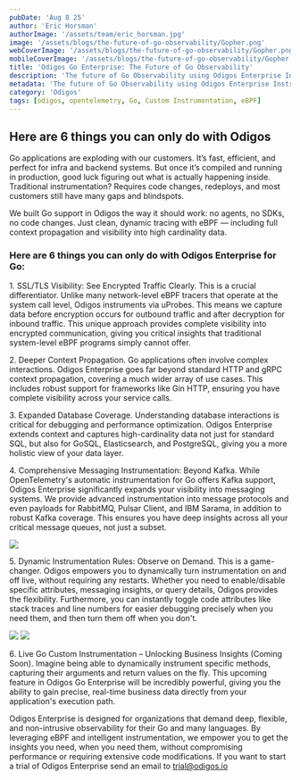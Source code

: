 ```yaml
---
pubDate: 'Aug 8 25'
author: 'Eric Horsman'
authorImage: '/assets/team/eric_horsman.jpg'
image: '/assets/blogs/the-future-of-go-observability/Gopher.png'
webCoverImage: '/assets/blogs/the-future-of-go-observability/Gopher.png'
mobileCoverImage: '/assets/blogs/the-future-of-go-observability/Gopher.png'
title: 'Odigos Go Enterprise: The Future of Go Observability'
description: 'The future of Go Observability using Odigos Enterprise Instrumentation'
metadata: 'The future of Go Observability using Odigos Enterprise Instrumentation'
category: 'Odigos'
tags: [odigos, opentelemetry, Go, Custom Instrumentation, eBPF]
---
```


## Here are 6 things you can only do with Odigos

Go applications are exploding with our customers. It’s fast, efficient, and perfect for infra and backend systems. But once it’s compiled and running in production, good luck figuring out what is actually happening inside. Traditional instrumentation? Requires code changes, redeploys, and most customers still have many gaps and blindspots.

We built Go support in Odigos the way it should work: no agents, no SDKs, no code changes. Just clean, dynamic tracing with eBPF — including full context propagation and visibility into high cardinality data.

### Here are 6 things you can only do with Odigos Enterprise for Go:

<span className='font-bold'>1. SSL/TLS Visibility: See Encrypted Traffic Clearly.</span> This is a crucial differentiator. Unlike many network-level eBPF tracers that operate at the system call level,
Odigos instruments via uProbes. This means we capture data before encryption occurs for outbound traffic and after decryption for inbound traffic. This unique approach provides complete visibility into
encrypted communication, giving you critical insights that traditional system-level eBPF programs simply cannot offer.

<span className='font-bold'>2. Deeper Context Propagation.</span> Go applications often involve complex interactions. Odigos Enterprise goes far beyond standard HTTP and gRPC context propagation, covering
a much wider array of use cases. This includes robust support for frameworks like Gin HTTP, ensuring you have complete visibility across your service calls.

<span className='font-bold'>3. Expanded Database Coverage.</span> Understanding database interactions is critical for debugging and performance optimization. Odigos Enterprise extends context and captures
high-cardinality data not just for standard SQL, but also for GoSQL, Elasticsearch, and PostgreSQL, giving you a more holistic view of your data layer.

<span className='font-bold'>4. Comprehensive Messaging Instrumentation: Beyond Kafka.</span> While OpenTelemetry's automatic instrumentation for Go offers Kafka support, Odigos Enterprise significantly
expands your visibility into messaging systems. We provide advanced instrumentation into message protocols and even payloads for RabbitMQ, Pulsar Client, and IBM Sarama, in addition to robust Kafka coverage.
This ensures you have deep insights across all your critical message queues, not just a subset.

![][image1]

<span className='font-bold'>5. Dynamic Instrumentation Rules: Observe on Demand.</span> This is a game-changer. Odigos empowers you to dynamically turn instrumentation on and off live, without requiring
any restarts. Whether you need to enable/disable specific attributes, messaging insights, or query details, Odigos provides the flexibility. Furthermore, you can instantly toggle code attributes like stack
traces and line numbers for easier debugging precisely when you need them, and then turn them off when you don't.

![][image2]
![][image3]

<span className='font-bold'>6. Live Go Custom Instrumentation – Unlocking Business Insights (Coming Soon).</span> Imagine being able to dynamically instrument specific methods, capturing their arguments
and return values on the fly. This upcoming feature in Odigos Go Enterprise will be incredibly powerful, giving you the ability to gain precise, real-time business data directly from your application's
execution path.

Odigos Enterprise is designed for organizations that demand deep, flexible, and non-intrusive observability for their Go and many languages. By leveraging eBPF and intelligent instrumentation, we empower you to get the insights you need, when you need them, without compromising performance or requiring extensive code modifications. If you want to start a trial of Odigos Enterprise send an email to trial@odigos.io

[image1]: /assets/blogs/the-future-of-go-observability/AnalyticsSpan.png
[image2]: /assets/blogs/the-future-of-go-observability/payloadcollection.png
[image3]: /assets/blogs/the-future-of-go-observability/CodeAttributes.png
